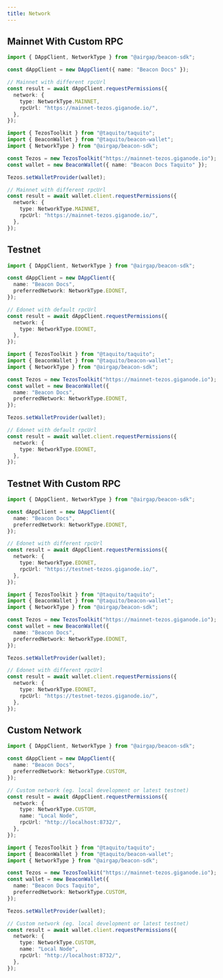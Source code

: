 ```yaml
---
title: Network
---
```



## Mainnet With Custom RPC

<RunnableCode className="padding-bottom--lg">

<!-- embedme network-mainnet-with-url.beacon.ts -->

```ts
import { DAppClient, NetworkType } from "@airgap/beacon-sdk";

const dAppClient = new DAppClient({ name: "Beacon Docs" });

// Mainnet with different rpcUrl
const result = await dAppClient.requestPermissions({
  network: {
    type: NetworkType.MAINNET,
    rpcUrl: "https://mainnet-tezos.giganode.io/",
  },
});
```

<!-- embedme network-mainnet-with-url.taquito.ts -->

```ts
import { TezosToolkit } from "@taquito/taquito";
import { BeaconWallet } from "@taquito/beacon-wallet";
import { NetworkType } from "@airgap/beacon-sdk";

const Tezos = new TezosToolkit("https://mainnet-tezos.giganode.io");
const wallet = new BeaconWallet({ name: "Beacon Docs Taquito" });

Tezos.setWalletProvider(wallet);

// Mainnet with different rpcUrl
const result = await wallet.client.requestPermissions({
  network: {
    type: NetworkType.MAINNET,
    rpcUrl: "https://mainnet-tezos.giganode.io/",
  },
});
```

</RunnableCode>

## Testnet

<RunnableCode className="padding-bottom--lg">

<!-- embedme network-edonet.beacon.ts -->

```ts
import { DAppClient, NetworkType } from "@airgap/beacon-sdk";

const dAppClient = new DAppClient({
  name: "Beacon Docs",
  preferredNetwork: NetworkType.EDONET,
});

// Edonet with default rpcUrl
const result = await dAppClient.requestPermissions({
  network: {
    type: NetworkType.EDONET,
  },
});
```

<!-- embedme network-edonet.taquito.ts -->

```ts
import { TezosToolkit } from "@taquito/taquito";
import { BeaconWallet } from "@taquito/beacon-wallet";
import { NetworkType } from "@airgap/beacon-sdk";

const Tezos = new TezosToolkit("https://mainnet-tezos.giganode.io");
const wallet = new BeaconWallet({
  name: "Beacon Docs",
  preferredNetwork: NetworkType.EDONET,
});

Tezos.setWalletProvider(wallet);

// Edonet with default rpcUrl
const result = await wallet.client.requestPermissions({
  network: {
    type: NetworkType.EDONET,
  },
});
```

</RunnableCode>

## Testnet With Custom RPC

<RunnableCode className="padding-bottom--lg">

<!-- embedme network-edonet-with-url.beacon.ts -->

```ts
import { DAppClient, NetworkType } from "@airgap/beacon-sdk";

const dAppClient = new DAppClient({
  name: "Beacon Docs",
  preferredNetwork: NetworkType.EDONET,
});

// Edonet with different rpcUrl
const result = await dAppClient.requestPermissions({
  network: {
    type: NetworkType.EDONET,
    rpcUrl: "https://testnet-tezos.giganode.io/",
  },
});
```

<!-- embedme network-edonet-with-url.taquito.ts -->

```ts
import { TezosToolkit } from "@taquito/taquito";
import { BeaconWallet } from "@taquito/beacon-wallet";
import { NetworkType } from "@airgap/beacon-sdk";

const Tezos = new TezosToolkit("https://mainnet-tezos.giganode.io");
const wallet = new BeaconWallet({
  name: "Beacon Docs",
  preferredNetwork: NetworkType.EDONET,
});

Tezos.setWalletProvider(wallet);

// Edonet with different rpcUrl
const result = await wallet.client.requestPermissions({
  network: {
    type: NetworkType.EDONET,
    rpcUrl: "https://testnet-tezos.giganode.io/",
  },
});
```

</RunnableCode>

## Custom Network

<RunnableCode>

<!-- embedme network-custom-network.beacon.ts -->

```ts
import { DAppClient, NetworkType } from "@airgap/beacon-sdk";

const dAppClient = new DAppClient({
  name: "Beacon Docs",
  preferredNetwork: NetworkType.CUSTOM,
});

// Custom network (eg. local development or latest testnet)
const result = await dAppClient.requestPermissions({
  network: {
    type: NetworkType.CUSTOM,
    name: "Local Node",
    rpcUrl: "http://localhost:8732/",
  },
});
```

<!-- embedme network-custom-network.taquito.ts -->

```ts
import { TezosToolkit } from "@taquito/taquito";
import { BeaconWallet } from "@taquito/beacon-wallet";
import { NetworkType } from "@airgap/beacon-sdk";

const Tezos = new TezosToolkit("https://mainnet-tezos.giganode.io");
const wallet = new BeaconWallet({
  name: "Beacon Docs Taquito",
  preferredNetwork: NetworkType.CUSTOM,
});

Tezos.setWalletProvider(wallet);

// Custom network (eg. local development or latest testnet)
const result = await wallet.client.requestPermissions({
  network: {
    type: NetworkType.CUSTOM,
    name: "Local Node",
    rpcUrl: "http://localhost:8732/",
  },
});
```

</RunnableCode>
